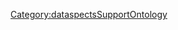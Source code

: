 <includeonly>{{METADATA|Keywords={{{HasKeyword|}}}|HasEntityTitle={{{HasEntityTitle}}}|HasEntityBlurb={{{HasEntityBlurb|}}}|HasEntityType=Solution}}
</includeonly>
<noinclude>[[Category:dataspectsSupportOntology]]</noinclude>
